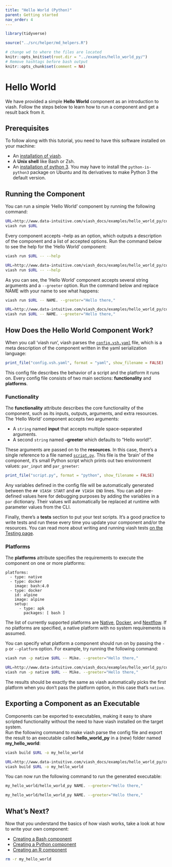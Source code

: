 ```yaml
---
title: "Hello World (Python)"
parent: Getting started
nav_order: 4
---
```


```r
library(tidyverse)

source("../src/helper/md_helpers.R")

# change wd to where the files are located
knitr::opts_knit$set(root.dir = "../examples/hello_world_py/") 
# Remove hashtags before bash output
knitr::opts_chunk$set(comment = NA)
```

# Hello World

We have provided a simple **Hello World** component as an introduction to viash. Follow the steps below to learn how to run a component and get a result back from it.

## Prerequisites

To follow along with this tutorial, you need to have this software installed on your machine:

- An [installation of viash](/getting_started/installation).
- A **Unix shell** like Bash or Zsh.
- An [installation of python 3](https://www.python.org/downloads). You may have to install the `python-is-python3` package on Ubuntu and its derivatives to make Python 3 the default version.

## Running the Component

You can run a simple 'Hello World' component by running the following command:
```bash
URL=http://www.data-intuitive.com/viash_docs/examples/hello_world_py/config.vsh.yaml
viash run $URL
```

Every component accepts --help as an option, which outputs a description of the component and a list of accepted options. Run the command below to see the help for the 'Hello World' component:
```bash
viash run $URL -- --help
```
```bash
URL=http://www.data-intuitive.com/viash_docs/examples/hello_world_py/config.vsh.yaml
viash run $URL -- --help
```

As you can see, the 'Hello World' component accepts several string arguments and a `--greeter` option. Run the command below and replace NAME with your name to see what happens:
```bash
viash run $URL -- NAME. --greeter="Hello there,"
```
```bash
URL=http://www.data-intuitive.com/viash_docs/examples/hello_world_py/config.vsh.yaml
viash run $URL -- NAME. --greeter="Hello there,"
```

## How Does the Hello World Component Work?

When you call 'viash run', viash parses the [`config.vsh.yaml`](http://www.data-intuitive.com/viash_docs/examples/hello_world_py/config.vsh.yaml) file, which is a meta description of the component written in the yaml serialization language:

```r
print_file("config.vsh.yaml", format = "yaml", show_filename = FALSE)
```

This config file describes the behavior of a script and the platform it runs on.
Every config file consists of two main sections: **functionality** and **platforms**. 

### Functionality

The **functionality** attribute describes the core functionality of the component, such as its inputs, outputs, arguments, and extra resources. The 'Hello World' component accepts two arguments: 

- A `string` named **input** that accepts multiple space-separated arguments.
- A second `string` named **--greeter** which defaults to "Hello world!".

These arguments are passed on to the **resources**. In this case, there's a single reference to a file named [`script.py`](http://www.data-intuitive.com/viash_docs/examples/hello_world_py/script.py). This file is the 'brain' of the component, it's small Python script which prints out two environment values: `par_input` and `par_greeter`: 

```r
print_file("script.py", format = "python", show_filename = FALSE)
```

Any variables defined in the config file will be automatically generated between the `## VIASH START` and `## VIASH END` lines. You can add pre-defined values here for debugging purposes by adding the variables in a `par` dictionary. Their values will automatically be replaced at runtime with parameter values from the CLI. 

Finally, there's a **tests** section to put your test scripts. It's a good practice to write tests and run these every time you update your component and/or the resources. You can read more about writing and running viash tests [on the Testing page](http://www.data-intuitive.com/viash_docs/good_practices/testing/).

### Platforms

The **platforms** attribute specifies the requirements to execute the component on one or more platforms:

```
platforms:
  - type: native
  - type: docker
    image: bash:4.0
  - type: docker
    id: alpine
    image: alpine
    setup:
      - type: apk
        packages: [ bash ]
```

The list of currently supported platforms are [Native](/config/platform-native/), [Docker](/config/platform-docker/), and [Nextflow](/config/platform-nextflow/). If no platforms are specified, a native platform with no system requirements is assumed.

You can specify what platform a component should run on by passing the `-p` or `--platform` option. For example, try running the following command:

```bash
viash run -p native $URL -- Mike. --greeter="Hello there,"
```
```bash
URL=http://www.data-intuitive.com/viash_docs/examples/hello_world_py/config.vsh.yaml
viash run -p native $URL -- Mike. --greeter="Hello there,"
```
The results should be exactly the same as viash automatically picks the first platform when you don't pass the platform option, in this case that's `native`.

## Exporting a Component as an Executable

Components can be exported to executables, making it easy to share scripted functionality without the need to have viash installed on the target system.  
Run the following command to make viash parse the config file and export the result to an executable called **hello_world_py** in a (new) folder named **my_hello_world**:

```bash
viash build $URL -o my_hello_world
```
```bash
URL=http://www.data-intuitive.com/viash_docs/examples/hello_world_py/config.vsh.yaml
viash build $URL -o my_hello_world
```

You can now run the following command to run the generated executable:

```bash
my_hello_world/hello_world_py NAME. --greeter="Hello there,"
```
```bash
my_hello_world/hello_world_py NAME. --greeter="Hello there,"
```

## What's Next?

Now that you understand the basics of how viash works, take a look at how to write your own component:

- [Creating a Bash component](/creating_components/bash)
- [Creating a Python component](/creating_components/python)
- [Creating an R component](/creating_components/r)

```bash
rm -r my_hello_world
```

